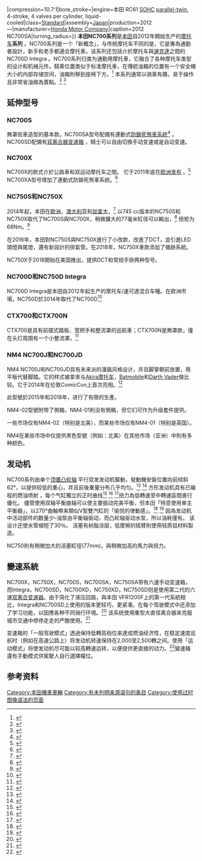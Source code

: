 {{Multiple issues|
{{Copy edit|time=2020-08-20T02:05:58+00:00}}
{{Rough translation|time=2020-08-20T02:05:58+00:00}}
}}
{{機車|name=本田 NC700 系列|frame=鋼管車架|fuel_consumption={{convert|3.58|L/100km|abbr=on}} (claimed){{Citation needed|date=July 2015}}|fuel_capacity={{convert|14.1|l|abbr=on}}|wet_weight={{convert|211|kg|abbr=on}}(NC700S)<br>{{convert|215|kg|abbr=on}}(NC700SA)<br>{{convert|218|kg|abbr=on}}(NC700X)<br>{{convert|225|kg|abbr=on}}(NC700SD){{Citation needed|date=July 2015}}|seat_height={{convert|790|mm|abbr=on}} (S)<br>{{convert|830|mm|abbr=on}} (X)<br>{{convert|800|mm|abbr=on}} (X Type LD - [[Japanese_domestic_market|JDM]] )|height={{convert|1130|mm|abbr=on}}|width={{convert|760|mm|abbr=on}}|length={{convert|2195|mm|abbr=on}}|wheelbase={{convert|1525|mm|abbr=on}}|tires=120/70-ZR17M/C (58W) 前, 160/60-ZR17M/C (69W) 後|brakes={{convert|320|mm|abbr=on}} single wavy hydraulic disc with 3-piston calipers and sintered metal pads (front), {{convert|240|mm|abbr=on}} single wavy hydraulic disc with single-piston caliper and sintered metal pads (rear)|suspension={{convert|41|mm|abbr=on}} telescopic forks, {{convert|120|mm|abbr=on}} travel|transmission=六檔|image=[[File:2012_Honda_NC700SA.jpg|frameless]]|ignition=電子式|torque={{convert|60|and|62|Nm|lbft|abbr=on}} @ 4,750 rpm{{Citation needed|date=July 2015}}|power={{convert|35|and|38|kW|hp|abbr=on}} @ 6,250 rpm{{ Citation needed|date=July 2015}}|compression=10.7:1|bore_stroke={{convert|73|×|80|mm|abbr=on}}|engine=本田 RC61 {{convert|670|cc|abbr=on}} [[Overhead_camshaft|SOHC]] [[Straight-twin_engine|parallel-twin]], 4-stroke, 4 valves per cylinder, liquid-cooled|class=[[Types_of_motorcycles#Standard|Standard]]|assembly=[[Japan|Japan]]|production=2012—|manufacturer=[[Honda|Honda Motor Company]]|caption=2012 NC700SA|turning_radius={{convert|3.0|m|abbr=on}}}} '''本田NC700系列'''是[[本田技研工业|本田]]自2012年開始生产的[[摩托車|摩托车]]'''系列''' 。NC700系列是一个「新概念」，与传统摩托车不同的是，它是專為通勤者設計，新手和老手都適合摩托車。该系列还包括介於摩托车與[[速克達|速克達]]之間的NC700D Integra 。NC700系列归类为通勤用摩托車，它融合了各种摩托车类型的设计和机械元件。騎乘位置类似于标准摩托車，在傳統油箱的位置有一个安全帽大小的内部存储空间，油箱則移到座椅下方。<ref>{{Cite web|title=Honda’s Naked Commuter|url=http://www.drivermagazine.com.au/news/hondas-naked-commuter.html|accessdate=2012-08-12}}</ref> 本系列通常以骑乘有趣，易于操作且非常省油做為賣點。<ref>{{Cite web|title=2012 Honda NC700SA Review|url=http://www.motorcyclespreview.com/2012/04/2012-honda-nc700sa-review.html|accessdate=2012-08-12|archive-date=2016-03-04|archive-url=https://web.archive.org/web/20160304080638/http://www.motorcyclespreview.com/2012/04/2012-honda-nc700sa-review.html|dead-url=no}}</ref> <ref>{{Cite web|title=Is Cheap Fuel a False Economy? Honda NC700S Review |web|url=http://www.huffingtonpost.co.uk/bob-pickett/honda-nc700s-review_b_1677319.html|accessdate=2012-08-12|author=Pickett|first=Bob|archive-date=2016-06-29|archive-url=https://web.archive.org/web/20160629081110/http://www.huffingtonpost.co.uk/bob-pickett/honda-nc700s-review_b_1677319.html|dead-url=no}}</ref> 

== 延伸型号 ==

=== NC700S ===
無罩街車造型的基本款。NC700SA型号配備有連動式[[防鎖死煞車系統|防鎖死煞車系統]]<ref>{{Cite web|title=Honda Australia NC700SA|url=http://motorcycles.honda.com.au/Naked/NC700SA|accessdate=2012-07-20|author=Ash|first=Kevin|authorlink=Kevin Ash|archive-date=2018-03-20|archive-url=https://web.archive.org/web/20180320022501/https://motorcycles.honda.com.au/Naked/NC700SA|dead-url=no}}</ref> 。NC700SD配備有[[雙離合變速箱|双离合器变速箱]] ，騎士可以自由切換手动变速或是自动变速。 

=== NC700X ===
NC700X的款式介於公路車和双运动摩托车之間。 它于2011年底在[[欧洲|欧洲发布]] 。<ref>{{Cite web|title=Honda NC700X UK ride|url=https://www.telegraph.co.uk/motoring/motorbikes/9272526/Honda-NC700X-UK-ride.html|accessdate=2012-07-12|author=Ash|first=Kevin|authorlink=Kevin Ash|archive-date=2017-05-09|archive-url=https://web.archive.org/web/20170509224803/http://www.telegraph.co.uk/motoring/motorbikes/9272526/Honda-NC700X-UK-ride.html|dead-url=no}}</ref> NC700XA型号增加了連動式防鎖死煞車系統。<ref>{{Cite web|title=www.moto123.com|url=http://www.moto123.com/print_article.spy?artid=139761|accessdate=2012-07-20|author=Bastien|first=Pascal|archive-date=2015-04-27|archive-url=https://web.archive.org/web/20150427111453/http://www.moto123.com/print_article.spy?artid=139761|dead-url=no}}</ref> 

=== NC750S和NC750X ===
2014年起，本田在[[欧洲|欧洲]]，[[澳大利亚|澳大利亚]]和[[加拿大|加拿大]]，<ref>{{Cite web|title=Honda Canada reveals new NC750 models for 2014 - Inside Motorcycles Magazine|url=http://www.insidemotorcycles.com/news/industry-news/item/1533-honda-canada-reveals-nc750-range-and-remainder-of-2014-lineup.html|author=Jones|date=|first=Graeme|work=insidemotorcycles.com|access-date=2020-08-07|archive-date=2018-05-18|archive-url=https://web.archive.org/web/20180518130143/http://www.insidemotorcycles.com/news/industry-news/item/1533-honda-canada-reveals-nc750-range-and-remainder-of-2014-lineup.html|dead-url=no}}</ref> 以745 cc版本的NC750S和NC750X取代了NC700S與NC700X，稍微擴大的77毫米缸径可以輸出{{Convert|40.3|kW}}，<ref>{{Citation|title=NC750S / Overview|publisher=Honda Motor Europe Limited|url=http://www.hondamc.eu/bikes/nc750s/|archiveurl=https://web.archive.org/web/20131116002909/http://www.hondamc.eu/bikes/nc750s/|archivedate=2013-11-16|access-date=2014-04-05}}</ref> 扭矩为68Nm。<ref>{{Cite web|title=NC750S - Honda Ireland|url=http://www.hondaireland.ie/motorcycles/street/nc750sa/technical-specification/%7Caccessdate=2015-07-17|author=|date=2018-02-01|work=hondaireland.ie}}</ref>  

在2016年，本田對NC750S與NC750X進行了小改款，改進了DCT，並引進LED頭燈與尾燈，還有新設計的排氣管。在2018年，NC750X車款添加了循跡系統。 

NC750X于2018開始在美国推出，提供DCT和常规手排两种型号。   

=== NC700D和NC750D Integra ===
NC700D Integra是本田自2012年起生产的摩托车/速可達混合车種。在欧洲市場，NC750D於2014年取代了NC700D<ref>{{Citation|title=Integra (NC750D) / Overview|publisher=Honda Motor Europe Limited|url=http://www.hondamc.eu/bikes/integra-13/|archiveurl=https://web.archive.org/web/20131116002631/http://www.hondamc.eu/bikes/integra-13/|archivedate=2013-11-16|access-date=2014-04-05}}</ref> 

=== CTX700和CTX700N ===
CTX700是具有前摆式踏板、宽把手和整流罩的巡航車；CTX700N是無罩款，僅在头灯周围有一个小整流罩。<ref>{{Citation|journal=Rider Magazine|title=2014 Honda CTX700 Road Test|last=Tuttle|first=Mark|date=2013-09-03|url=http://www.ridermagazine.com/road-tests/2014-honda-ctx700-road-test.htm/|archiveurl=https://web.archive.org/web/20131228233947/http://www.ridermagazine.com/road-tests/2014-honda-ctx700-road-test.htm/|archivedate=2013-12-28}}</ref> 

=== NM4 NC700J和NC700JD ===
NM4 NC700J和NC700JD具有未来派的漫画风格设计，并且脚掌朝前放置，用平板代替脚踏。它的样式被拿來与[[亚基拉|Akira摩托车]]，[[蝙蝠車|Batmobile]]和[[達斯·維達|Darth Vader]]做比较。它于2014年在伦敦ComicCon上首次亮相。<ref>{{Citation|publisher=Ride Apart|url=https://www.rideapart.com/articles/258054/honda-nm4-to-debut-at-comiccon-london/}}</ref> 

此型號於2015年和2018年，进行了有限的生產。 

NM4-02型號附带了側箱，NM4-01則没有側箱，但它们可作为升级套件提供。 

一些市场仅有NM4-02（特别是北美），而某些市场仅有NM4-01（特别是英国）。 

NM4在某些市场中仅提供黑色型號（例如：北美）在其他市场（亚洲）中則有多种颜色。 

== 发动机 ==
NC700系列由单个[[顶置凸轮轴|顶置凸轮轴]] {{Convert|670|cc|abbr=on}}平行双发发动机驅動，發動機安裝位置向前倾斜62°，以提供较低的重心，并且前後重量分布几乎均匀。<ref name="linden">{{Cite web|title=INTRODUCTIE: HONDA INTEGRA|url=http://www.motorfreaks.nl/testen/2012/introductie-honda-integra/integreren-maar.html|accessdate=2012-05-15|author=van der Linden|first=Paco|publisher=Motor Freaks|archiveurl=https://web.archive.org/web/20150714072540/http://www.motorfreaks.nl/testen/2012/introductie-honda-integra/integreren-maar.html|archivedate=2015-07-14}}</ref> <ref>{{Cite book|title=125cc and Scooters|year=2012|publisher=Honda (UK) Motorcycles|location=United Kingdom|url=http://www.honda.co.uk/motorcycles/_assets/downloads/brochures/motorcycle/scooters.pdf|access-date=2020-08-07|archive-date=2014-09-04|archive-url=https://web.archive.org/web/20140904211119/http://www.honda.co.uk/motorcycles/_assets/downloads/brochures/motorcycle/scooters.pdf|dead-url=no}}</ref> 方形发动机具有已编程的燃油喷射 ，每个气缸獨立的正时曲线<ref>{{Cite web|title=Global 700cc Engine Technical Details|url=http://world.honda.com/Global-700cc-engine/Tech-details/page04.html|accessdate=2013-01-17|year=2012|publisher=Honda|archive-date=2018-03-30|archive-url=https://web.archive.org/web/20180330055333/http://world.honda.com/Global-700cc-engine/Tech-details/page04.html|dead-url=no}}</ref> <ref name="hanlon">{{Cite web|title=Honda announces next generation motorcycle engines with outstanding fuel economy and useability|url=http://www.gizmag.com/honda-integra-700-twin-cylinder-superscooter/19945/|accessdate=2012-05-28|author=Hanlon|first=Mike|archive-date=2016-07-15|archive-url=https://web.archive.org/web/20160715200706/http://www.gizmag.com/honda-integra-700-twin-cylinder-superscooter/19945/|dead-url=no}}</ref> <ref name="beeler">{{Cite web|title=700cc Honda Integra Motor for Mid-Sized Motorcycles|url=http://www.asphaltandrubber.com/news/honda-integra-motorcycle-motor/|accessdate=2012-05-28|author=Beeler|first=Jensen|publisher=Asphalt & Rubber|archive-date=2021-06-20|archive-url=https://web.archive.org/web/20210620214015/https://www.asphaltandrubber.com/news/honda-integra-motorcycle-motor/|dead-url=no}}</ref>扭力為低轉速至中轉速區間進行優化。 儘管使用双轴平衡曲轴可以使主要振动完美平衡，但本田「特意使用单主平衡器」，以270°曲軸帶来類似V型雙汽缸的「愉悦的律動感」。<ref name="bowman">{{Cite web|title=Honda stuns world by showing off surprise new Integra|url=http://www.autoblog.com/2011/11/08/honda-stuns-world-by-showing-off-surprise-new-integra/|accessdate=2012-05-15|author=Bowman|first=Zach|publisher=Autoblog|archive-date=2020-11-29|archive-url=https://web.archive.org/web/20201129194115/https://www.autoblog.com/2011/11/08/honda-stuns-world-by-showing-off-surprise-new-integra/|dead-url=no}}</ref> <ref name="Honda">{{Cite web|title=Technical details. Uniaxial primary balancer|url=http://world.honda.com/Global-700cc-engine/Tech-details/page02.html|accessdate=2012-09-20|publisher=Honda|archive-date=2018-03-30|archive-url=https://web.archive.org/web/20180330055525/http://world.honda.com/Global-700cc-engine/Tech-details/page02.html|dead-url=no}}</ref> 因為发动机中活动部件的数量少–油泵由平衡轴驱动，而凸轮轴驱动水泵，所以油耗僅有{{Convert|3.58|L/100 km|abbr=on}}。 该设计还使水管缩短了30％。 活塞有树脂涂层，低摩擦的摇臂則使用轻质铝材料製造。  

NC750則有稍微加大的活塞缸徑(77mm)，與稍微加高的馬力與扭力。 

== 變速系統 ==
NC700X，NC750X，NC700S，NC700SA，NC750SA带有六速手动变速箱，而Integra，NC700SD，NC700XD，NC750XD，NC750SD则是使用第二代的六速[[雙離合變速箱|双离合变速器]]。由于简化了液压回路，與本田 VFR1200F上的第一代系統相比，Integra和NC700SD上使用的版本更轻巧，更紧凑。在每个驾驶模式中还添加了学习功能，以因應各种不同骑行环境。<ref name="beeler">{{Cite web|title=700cc Honda Integra Motor for Mid-Sized Motorcycles|url=http://www.asphaltandrubber.com/news/honda-integra-motorcycle-motor/|accessdate=2012-05-28|author=Beeler|first=Jensen|publisher=Asphalt & Rubber}}</ref> 该系统使用重型大直径离合器来克服城市交通中停停走走的严酷使用。<ref name="bowman">{{Cite web|title=Honda stuns world by showing off surprise new Integra|url=http://www.autoblog.com/2011/11/08/honda-stuns-world-by-showing-off-surprise-new-integra/|accessdate=2012-05-15|author=Bowman|first=Zach|publisher=Autoblog}}</ref> 

变速箱的「一般驾驶模式」透過保持低轉高档位来達成燃油经济性，在稳定速度巡航时（例如在高速公路上）将发动机转速保持在2,000至2,500轉之间。使用「运动模式」将使发动机尽可能以较高轉速运转，以便提供更直接的动力。<ref>{{Cite web|title=Honda Integra 700 C-ABS 2012|url=http://www.latestbikesinfo.com/honda-integra-700-c-abs-2012.html|accessdate=2012-05-25|author=Abaidullah|first=Rana|publisher=Latest Bikes Info|archiveurl=https://web.archive.org/web/20120530045105/http://www.latestbikesinfo.com/honda-integra-700-c-abs-2012.html|archivedate=2012-05-30}}</ref>變速箱還有手動模式供駕駛人自行選擇檔位。 

== 参考资料 ==
{{Reflist|30em}}
[[Category:本田機車車輛|Category:本田機車車輛]]
[[Category:有未列明来源语句的条目|Category:有未列明来源语句的条目]]
[[Category:使用过时图像语法的页面|Category:使用过时图像语法的页面]]